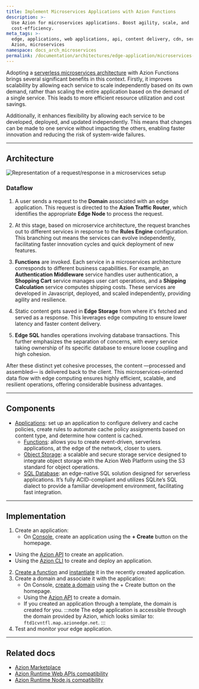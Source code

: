 ```yaml
---
title: Implement Microservices Applications with Azion Functions
description: >-
  Use Azion for microservices applications. Boost agility, scale, and
  cost-efficiency.
meta_tags: >-
  edge, applications, web applications, api, content delivery, cdn, serverless,
  Azion, microservices
namespace: docs_arch_microservices
permalink: /documentation/architectures/edge-application/microservices-applications/
---
```



Adopting a [serverless microservices architecture](https://www.azion.com/en/solutions/microservices-applications/) with Azion Functions brings several significant benefits in this context. Firstly, it improves scalability by allowing each service to scale independently based on its own demand, rather than scaling the entire application based on the demand of a single service. This leads to more efficient resource utilization and cost savings.

Additionally, it enhances flexibility by allowing each service to be developed, deployed, and updated independently. This means that changes can be made to one service without impacting the others, enabling faster innovation and reducing the risk of system-wide failures.

---

## Architecture

![Representation of a request/response in a microservices setup](/assets/docs/images/uploads/microservices-arch.png)

### Dataflow

1. A user sends a request to the **Domain** associated with an edge application. This request is directed to the **Azion Traffic Router**, which identifies the appropriate **Edge Node** to process the request. 

2. At this stage, based on microservice architecture, the request branches out to different services in response to the **Rules Engine** configuration. This branching out means the services can evolve independently, facilitating faster innovation cycles and quick deployment of new features.

3. **Functions** are invoked. Each service in a microservices architecture corresponds to different business capabilities. For example, an **Authentication Middleware** service handles user authentication, a **Shopping Cart** service manages user cart operations, and a **Shipping Calculation** service computes shipping costs. These services are developed in Javascript, deployed, and scaled independently, providing agility and resilience.
4. Static content gets saved in **Edge Storage** from where it's fetched and served as a response. This leverages edge computing to ensure lower latency and faster content delivery.

5. **Edge SQL** handles operations involving database transactions. This further emphasizes the separation of concerns, with every service taking ownership of its specific database to ensure loose coupling and high cohesion.

After these distinct yet cohesive processes, the content —processed and assembled— is delivered back to the client. This microservices-oriented data flow with edge computing ensures highly efficient, scalable, and resilient operations, offering considerable business advantages.

---

## Components

- [Applications](/en/documentation/products/build/edge-application/): set up an application to configure delivery and cache policies, create rules to automate cache policy assignments based on content type, and determine how content is cached.
    - [Functions](/en/documentation/products/build/edge-application/edge-functions/): allows you to create event-driven, serverless applications, at the edge of the network, closer to users.
    - [Object Storage](/en/documentation/products/store/edge-storage/): a scalable and secure storage service designed to integrate object storage with the Azion Web Platform using the S3 standard for object operations.
    - [SQL Database](/en/documentation/products/store/edge-sql/): an edge-native SQL solution designed for serverless applications. It’s fully ACID-compliant and utilizes SQLite’s SQL dialect to provide a familiar development environment, facilitating fast integration.


---

## Implementation

1. Create an application:
    - On [Console](https://console.azion.com), create an application using the **+ Create** button on the homepage.
- Using the [Azion API](https://api.azion.com/#d43c5509-fb99-4b20-a7bd-64f0924af352) to create an application.
- Using the [Azion CLI](/en/documentation/devtools/cli/create/#edge-applications) to create and deploy an application.
2. [Create a function](/en/documentation/products/build/edge-application/edge-functions/#implementation) and [instantiate](/en/documentation/products/guides/build/instantiate-edge-functions/) it in the recently created application.
3. Create a domain and associate it with the application: 
    - On Console, [create a domain](/en/documentation/products/guides/configure-a-domain/) using the + Create button on the homepage.
    - Using the [Azion API](https://api.azion.com/#d43c5509-fb99-4b20-a7bd-64f0924af352) to create a domain.
    - If you created an application through a template, the domain is created for you.
:::note 
The edge application is accessible through the domain provided by Azion, which looks similar to: `ftd1cvntfl.map.azionedge.net`. 
:::
4. Test and monitor your edge application.

---

## Related docs

- [Azion Marketplace](/en/documentation/products/marketplace/)
- [Azion Runtime Web APIs compatibility](/en/documentation/products/devtools/azion-edge-runtime/frameworks-compatibility/)
- [Azion Runtime Node.js compatibility](/en/documentation/products/azion-edge-runtime/compatibility/node/)
